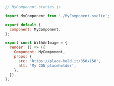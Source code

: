 ```js
// MyComponent.stories.js

import MyComponent from './MyComponent.svelte';

export default {
  component: MyComponent,
};

export const WithAnImage = {
  render: () => ({
    Component: MyComponent,
    props: {
      src: 'https://place-hold.it/350x150',
      alt: 'My CDN placeholder',
    },
  }),
};
```
